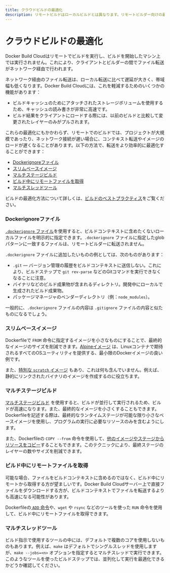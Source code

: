 ```yaml
---
title: クラウドビルドの最適化
description: リモートビルドはローカルビルドとは異なります。リモートビルダー向けの最適化方法をご紹介します。
---
```


# クラウドビルドの最適化

Docker Build Cloudはリモートでビルドを実行し、ビルドを開始したマシン上では実行されません。これにより、クライアントとビルダーの間でファイル転送がネットワーク経由で行われます。

ネットワーク経由のファイル転送は、ローカル転送に比べて遅延が大きく、帯域幅も低くなります。Docker Build Cloudには、これを軽減するためのいくつかの機能があります：

- ビルドキャッシュのためにアタッチされたストレージボリュームを使用するため、キャッシュの読み書きが非常に高速です。
- ビルド結果をクライアントにロードする際には、以前のビルドと比較して変更されたレイヤーのみがプルされます。

これらの最適化にもかかわらず、リモートでのビルドでは、プロジェクトが大規模であったり、ネットワーク接続が遅い場合に、コンテキスト転送やイメージのロードが遅くなることがあります。以下の方法で、転送をより効率的に最適化することができます：

- [Dockerignoreファイル](#dockerignoreファイル)
- [スリムベースイメージ](#スリムベースイメージ)
- [マルチステージビルド](#マルチステージビルド)
- [ビルド中にリモートファイルを取得](#ビルド中にリモートファイルを取得)
- [マルチスレッドツール](#マルチスレッドツール)

ビルドの最適化方法について詳しくは、[ビルドのベストプラクティス](https://docs.docker.com/build/building/best-practices/)をご覧ください。

### Dockerignoreファイル

[`.dockerignore` ファイル](https://docs.docker.com/build/concepts/context/#dockerignore-files)を使用すると、ビルドコンテキストに含めたくないローカルファイルを明示的に指定できます。`.dockerignore` ファイルに指定したglobパターンに一致するファイルは、リモートビルダーに転送されません。

`.dockerignore` ファイルに追加したいものの例としては、次のものがあります：

- `.git` — バージョン管理の履歴をビルドコンテキストに送信しない。これにより、ビルドステップで `git rev-parse` などのGitコマンドを実行できなくなることに注意。
- バイナリなどのビルド成果物が含まれるディレクトリ。開発中にローカルで生成されたビルド成果物。
- パッケージマネージャのベンダーディレクトリ（例：`node_modules`）。

一般的に、`.dockerignore` ファイルの内容は `.gitignore` ファイルの内容と似たものになるでしょう。

### スリムベースイメージ

Dockerfileで `FROM` 命令に指定するイメージを小さなものにすることで、最終的なイメージのサイズを削減できます。[Alpineイメージ](https://hub.docker.com/_/alpine) は、Linuxコンテナで期待されるすべてのOSユーティリティを提供する、最小限のDockerイメージの良い例です。

また、[特別な `scratch` イメージ](https://hub.docker.com/_/scratch) もあり、これは何も含んでいません。例えば、静的にリンクされたバイナリのイメージを作成するのに役立ちます。

### マルチステージビルド

[マルチステージビルド](https://docs.docker.com/build/building/multi-stage/) を使用すると、ビルドが並行して実行されるため、ビルドが高速になります。また、最終的なイメージを小さくすることもできます。Dockerfileを記述する際は、最終的なランタイムステージが可能な限り小さなベースイメージを使用し、プログラムの実行に必要なリソースのみを含むようにします。

また、Dockerfileの `COPY --from` 命令を使用して、[他のイメージやステージからリソースをコピー](https://docs.docker.com/build/building/multi-stage/#name-your-build-stages)することもできます。このテクニックにより、最終ステージのレイヤーの数やサイズを削減できます。

### ビルド中にリモートファイルを取得

可能な場合、ファイルをビルドコンテキストに含めるのではなく、ビルド中にリモートから取得する方が望ましいです。Docker Build Cloudサーバー上で直接ファイルをダウンロードする方が、ビルドコンテキストでファイルを転送するよりも高速になる可能性があります。

Dockerfileの[ `ADD` 命令](https://docs.docker.com/reference/dockerfile/#add)や、`wget` や `rsync` などのツールを使った `RUN` 命令を使用して、ビルド中にリモートファイルを取得できます。

### マルチスレッドツール

ビルド指示で使用するツールの中には、デフォルトで複数のコアを使用しないものもあります。例えば、`make` はデフォルトでシングルスレッドを使用しますが、`make --jobs=<n>` オプションを指定するとマルチスレッドで実行できます。このようなツールを使ったビルドステップでは、並列化して実行を最適化できるかどうか確認してください。
